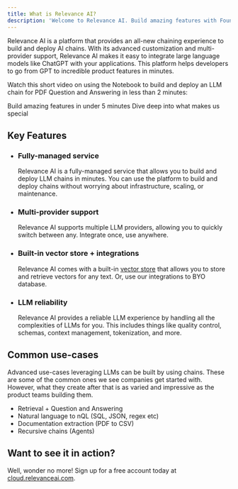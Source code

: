 ```yaml
---
title: What is Relevance AI?
description: 'Welcome to Relevance AI. Build amazing features with Foundation Models.'
---
```


Relevance AI is a platform that provides an all-new chaining experience to build and deploy AI chains. With its advanced customization and multi-provider support, Relevance AI makes it easy to integrate large language models like ChatGPT with your applications. This platform helps developers to go from GPT to incredible product features in minutes.

Watch this short video on using the Notebook to build and deploy an LLM chain for PDF Question and Answering in less than 2 minutes:

<CardGroup cols={2}>
  <Card title="Quickstart" icon="circle-play" href="/quickstart">Build amazing features in under 5 minutes</Card>
  <Card title="Features" icon="function" href="/features">Dive deep into what makes us special</Card>
</CardGroup>

## Key Features

- ### Fully-managed service

  Relevance AI is a fully-managed service that allows you to build and deploy LLM chains in minutes. You can use the platform to build and deploy chains without worrying about infrastructure, scaling, or maintenance.

- ### Multi-provider support
  
  Relevance AI supports multiple LLM providers, allowing you to quickly switch between any. Integrate once, use anywhere.

- ### Built-in vector store + integrations

  Relevance AI comes with a built-in [vector store](https://vectordatabase.com) that allows you to store and retrieve vectors for any text. Or, use our integrations to BYO database.

- ### LLM reliability

  Relevance AI provides a reliable LLM experience by handling all the complexities of LLMs for you. This includes things like quality control, schemas, context management, tokenization, and more.


## Common use-cases

Advanced use-cases leveraging LLMs can be built by using chains. These are some of the common ones we see companies get started with. However, what they create after that is as varied and impressive as the product teams building them.

- Retrieval + Question and Answering 
- Natural language to nQL (SQL, JSON, regex etc)
- Documentation extraction (PDF to CSV)
- Recursive chains (Agents)

## Want to see it in action?

Well, wonder no more! Sign up for a free account today at [cloud.relevanceai.com](https://cloud.relevanceai.com/?utm_source=docs).